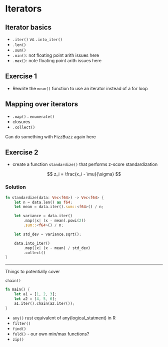 # Iterators

## Iterator basics

- `.iter()` vs `.into_iter()`
- `.len()`
- `.sum()`
- `.min()`: not floating point arith issues here
- `.max()`: note floating point arith issues here



##  Exercise 1

- Rewrite the `mean()` function to use an iterator instead of a for loop

## Mapping over iterators

- `.map()`
. `enumerate()`
- closures
- `.collect()`

Can do something with FizzBuzz again here

##  Exercise 2

- create a function `standardize()` that performs z-score standardization

$$
z_i = \frac{x_i - \mu}{\sigma}
$$

### Solution

```rust
fn standardize(data: Vec<f64>) -> Vec<f64> {
    let n = data.len() as f64;
    let mean = data.iter().sum::<f64>() / n;

    let variance = data.iter()
        .map(|x| (x - mean).powi(2))
        .sum::<f64>() / n;

    let std_dev = variance.sqrt();

    data.into_iter()
        .map(|x| (x - mean) / std_dev)
        .collect()
}
```


----

Things to potentially cover

`chain()`


```rust
fn main() {
    let a1 = [1, 2, 3];
    let a2 = [4, 5, 6];
    a1.iter().chain(a2.iter());
}
```


- `any()` rust equivalent of any(logical_statment) in R
- `filter()`
- `find()`
- `fold()` - our own min/max functions?
- `zip()`
